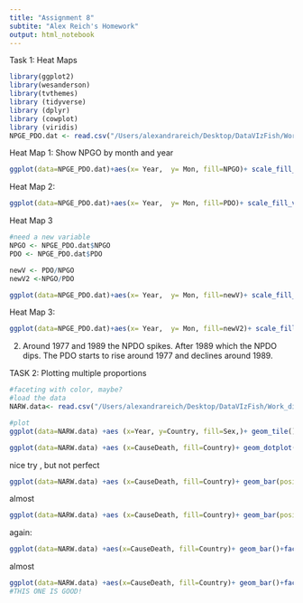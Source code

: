 ```yaml
---
title: "Assignment 8"
subtite: "Alex Reich's Homework"
output: html_notebook
---
```


Task 1: Heat Maps


```r
library(ggplot2)
library(wesanderson)
library(tvthemes)
library (tidyverse)
library (dplyr)
library (cowplot)
library (viridis)
NPGE_PDO.dat <- read.csv("/Users/alexandrareich/Desktop/DataVIzFish/Work_dir/npgo-pdo.csv")
```

Heat Map 1: Show NPGO by month and year
```r
ggplot(data=NPGE_PDO.dat)+aes(x= Year,  y= Mon, fill=NPGO)+ scale_fill_viridis()+theme_cowplot()+geom_tile()
```

Heat Map 2:
```r
ggplot(data=NPGE_PDO.dat)+aes(x= Year,  y= Mon, fill=PDO)+ scale_fill_viridis()+theme_classic() +geom_tile()
```

Heat Map 3
```r
#need a new variable
NPGO <- NPGE_PDO.dat$NPGO
PDO <- NPGE_PDO.dat$PDO

newV <- PDO/NPGO
newV2 <-NPGO/PDO

```
```r
ggplot(data=NPGE_PDO.dat)+aes(x= Year,  y= Mon, fill=newV)+ scale_fill_viridis()+theme_cowplot() +geom_tile()
```
Heat Map 3:
```r
ggplot(data=NPGE_PDO.dat)+aes(x= Year,  y= Mon, fill=newV2)+ scale_fill_viridis()+theme_cowplot() +geom_tile()
```
2)
Around 1977 and 1989 the NPDO spikes. After 1989 which the NPDO dips. The PDO starts to rise around 1977 and declines around 1989.


TASK 2: Plotting multiple proportions
```r
#faceting with color, maybe?
#load the data
NARW.data<- read.csv("/Users/alexandrareich/Desktop/DataVIzFish/Work_dir/NARW_mort.csv")
```

```r
#plot
ggplot(data=NARW.data) +aes (x=Year, y=Country, fill=Sex,)+ geom_tile()+facet_wrap(~Year) + 
```

```r
ggplot(data=NARW.data) +aes (x=CauseDeath, fill=Country)+ geom_dotplot(dotsize=7) +facet_grid(vars(Sex),vars(Year)) + scale_fill_avatar(palette="AirNomads")+theme_bw()
```
nice try , but not perfect
```r
ggplot(data=NARW.data) +aes (x=CauseDeath, fill=Country)+ geom_bar(position=position_dodge())+facet_wrap(~Year) + scale_fill_avatar(palette="AirNomads")+theme_classic()
```
almost
```r
ggplot(data=NARW.data) +aes (x=CauseDeath, fill=Country)+ geom_bar(position=position_dodge2())+facet_grid(vars(Sex),vars(Year)) + scale_fill_avatar(palette="AirNomads")+theme_bw()
```
again:

```r
ggplot(data=NARW.data) +aes(x=CauseDeath, fill=Country)+ geom_bar()+facet_grid(vars(Year),vars(Sex)) + scale_fill_avatar(palette="AirNomads")+theme_bw() +coord_flip()
```
almost
```r
ggplot(data=NARW.data) +aes(x=CauseDeath, fill=Country)+ geom_bar()+facet_grid(vars(Sex),vars(Year)) + scale_fill_avatar(palette="AirNomads")+theme_bw()
#THIS ONE IS GOOD!
```

